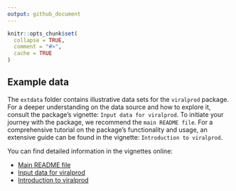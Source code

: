```yaml
---
output: github_document
---
```


<!-- README.md is generated from README.Rmd. Please edit that file -->

```r
knitr::opts_chunk$set(
  collapse = TRUE,
  comment = "#>",
  cache = TRUE
)
```

## Example data

The `extdata` folder contains illustrative data sets for the `viralprod` package. For a deeper understanding on the data source and how to explore it, consult the package's vignette: `Input data for viralprod`. To initiate your journey with the package, we recommend the `main README file`. For a comprehensive tutorial on the package's functionality and usage, an extensive guide can be found in the vignette: `Introduction to viralprod`.

You can find detailed information in the vignettes online:

* [Main README file](https://github.com/mdhishamshaikh/ViralProduction_R/tree/rpkg/README.md)
* [Input data for viralprod](https://github.com/mdhishamshaikh/ViralProduction_R/tree/rpkg/vignettes)
* [Introduction to viralprod](https://github.com/mdhishamshaikh/ViralProduction_R/tree/rpkg/vignettes)

